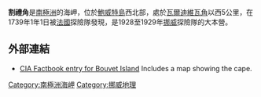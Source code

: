 {{coord|54.4109|S|3.3467|E|display=title|region:BV_type:isle}}

'''割禮角'''是[[南極洲|南極洲]]的海岬，位於[[鮑威特島|鮑威特島]]西北部，處於[[瓦爾迪維瓦角|瓦爾迪維瓦角]]以西5公里，在1739年1年1日被[[法國|法國]]探險隊發現，是1928至1929年[[挪威|挪威]]探險隊的大本營。

==外部連結==
*[https://www.cia.gov/library/publications/the-world-factbook/geos/bv.html CIA Factbook entry for Bouvet Island] {{Wayback|url=https://www.cia.gov/library/publications/the-world-factbook/geos/bv.html |date=20101008042249 }} Includes a map showing the cape.

{{挪威地理小作品}}


[[Category:南極洲海岬|Category:南極洲海岬]]
[[Category:挪威地理|Category:挪威地理]]